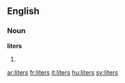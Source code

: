==English==

===Noun===
'''liters'''

# {{plural of|[[liter]]}}

[[ar:liters]]
[[fr:liters]]
[[it:liters]]
[[hu:liters]]
[[sv:liters]]